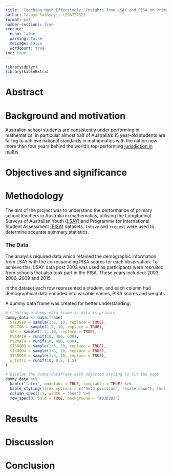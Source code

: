 ```yaml
---
title: "Teaching Math Effectively: Insights from LSAY and PISA on Primary Teacher Proficiency"
author: Tashya Sathyajit (29672732)
format: pdf
number-sections: true
execute: 
  echo: false
  warning: false
  message: false
  wordcount: true
toc: true
---
```


```r
library(dplyr)
library(kableExtra)
```

# Abstract

# Background and motivation

Australian school students are consistently under performing in mathematics, in particular almost half of Australia's 15 year-old students are failing to achieve national standards in mathematics with the nation now more than four years behind the world's top-performing [jurisdiction in maths](https://www.theage.com.au/national/victoria/australian-school-students-more-than-four-years-behind-in-maths-20231204-p5eosl.html).



# Objectives and significance

# Methodology

The aim of the project was to understand the performance of primary school teachers in Australia in mathematics, utilising the Longitudinal Surveys of Australian Youth [(LSAY)](https://www.lsay.edu.au/) and Programme for International Student Assessment [(PISA)](https://www.oecd.org/en/about/programmes/pisa.html) datasets. `Intsvy` and `rrepest` were used to determine accurate summary statistics.

### The Data

The analysis required data which retained the demographic information from LSAY with the corresponding PISA scores for each observation. To achieve this, LSAY data post 2003 was used as participants were recruited from schools that also took part in the PISA. These years included: 2003, 2006, 2009 and 2015.

In the dataset each row represented a student, and each column had demographical data encoded into variable names, PISA scores and weights.

A dummy data frame was created for better understanding:

```r
# creating a dummy data frame as data is private
dummy_data <- data.frame(
  STIDSTD = sample(1:5, 10, replace = TRUE),
  SECTOR = sample(1:2, 10, replace = TRUE),
  SEX = sample(1:2, 10, replace = TRUE),
  PV1MATH = runif(10, 400, 600),
  PV2MATH = runif(10, 400, 600),
  ST38Q03 = sample(1:5, 10, replace = TRUE),
  ST38Q04 = sample(1:5, 10, replace = TRUE),
  ST38Q05 = sample(1:5, 10, replace = TRUE),
  w_fstr1 = runif(10, 0.5, 1.5)
)

# Display the dummy dataframe with adjusted styling to fit the page
dummy_data %>%
  kable("latex", booktabs = TRUE, longtable = TRUE) %>%
  kable_styling(latex_options = c("hold_position", "scale_down"), font_size = 8) %>%
  column_spec(1:5, width = "5em") %>%
  row_spec(0, bold = TRUE, background = "#D3D3D3")
```


# Results

# Discussion

# Conclusion

